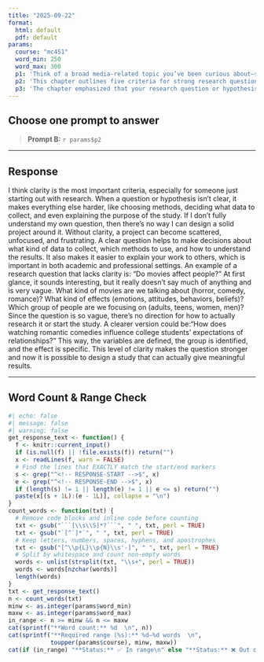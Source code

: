 ```yaml
---
title: "2025-09-22"
format:
  html: default
  pdf: default
params:
  course: "mc451"
  word_min: 250
  word_max: 300
  p1: 'Think of a broad media-related topic you’ve been curious about—something like influencer culture, algorithmic feeds, or news bias. Now, imagine you’re preparing to research this topic. Would you start with a research question or a hypothesis? Why? Reflect on how much you already know (or don’t know) about the topic, and how that affects whether exploration or prediction is the better fit.'
  p2: 'This chapter outlines five criteria for strong research questions and hypotheses: clarity, grounding in literature, researchability, clear identification of variables or phenomena, and significance. Choose one of these criteria and explain why it seems especially important to you as a beginner researcher. Then, critique a question or hypothesis (real or imagined) that fails to meet this criterion. What makes it fall short?'
  p3: 'The chapter emphasized that your research question or hypothesis should directly shape the method you choose. Why do you think that connection is so important? Choose one method (e.g., experiment, interview, content analysis) and describe what kind of research question or hypothesis best fits that method. Use your own topic or one discussed in the chapter as an example.'
---
```


## Choose **one** prompt to answer

> **Prompt B:** `r params$p2`

---

## Response

<!-- RESPONSE-START -->
I think clarity is the most important criteria, especially for someone just starting out with research. When a question or hypothesis isn’t clear, it makes everything else harder, like choosing methods, deciding what data to collect, and even explaining the purpose of the study. If I don’t fully understand my own question, then there’s no way I can design a solid project around it. Without clarity, a project can become scattered, unfocused, and frustrating. A clear question helps to make decisions about what kind of data to collect, which methods to use, and how to understand the results. It also makes it easier to explain your work to others, which is important in both academic and professional settings. An example of a research question that lacks clarity is: “Do movies affect people?” At first glance, it sounds interesting, but it really doesn’t say much of anything and is very vague. What kind of movies are we talking about (horror, comedy, romance)? What kind of effects (emotions, attitudes, behaviors, beliefs)? Which group of people are we focusing on (adults, teens, women, men)? Since the question is so vague, there’s no direction for how to actually research it or start the study. A clearer version could be:“How does watching romantic comedies influence college students’ expectations of relationships?” This way, the variables are defined, the group is identified, and the effect is specific. This level of clarity makes the question stronger and now it is possible to design a study that can actually give meaningful results.
<!-- RESPONSE-END -->

---

## Word Count & Range Check

```r
#| echo: false
#| message: false
#| warning: false
get_response_text <- function() {
  f <- knitr::current_input()
  if (is.null(f) || !file.exists(f)) return("")
  x <- readLines(f, warn = FALSE)
  # Find the lines that EXACTLY match the start/end markers
  s <- grep("^<!-- RESPONSE-START -->$", x)
  e <- grep("^<!-- RESPONSE-END -->$", x)
  if (length(s) != 1 || length(e) != 1 || e <= s) return("")
  paste(x[(s + 1L):(e - 1L)], collapse = "\n")
}
count_words <- function(txt) {
  # Remove code blocks and inline code before counting
  txt <- gsub("```[\\s\\S]*?```", " ", txt, perl = TRUE)
  txt <- gsub("`[^`]*`", " ", txt, perl = TRUE)
  # Keep letters, numbers, spaces, hyphens, and apostrophes
  txt <- gsub("[^\\p{L}\\p{N}\\s'-]", " ", txt, perl = TRUE)
  # Split by whitespace and count non-empty words
  words <- unlist(strsplit(txt, "\\s+", perl = TRUE))
  words <- words[nzchar(words)]
  length(words)
}
txt <- get_response_text()
n <- count_words(txt)
minw <- as.integer(params$word_min)
maxw <- as.integer(params$word_max)
in_range <- n >= minw && n <= maxw
cat(sprintf("**Word count:** %d  \n", n))
cat(sprintf("**Required range (%s):** %d–%d words  \n",
            toupper(params$course), minw, maxw))
cat(if (in_range) "**Status:** ✅ In range\n" else "**Status:** ❌ Out of range\n")
```
